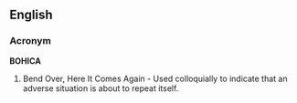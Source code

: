 ==English==
===Acronym===
'''BOHICA'''
# Bend Over, Here It Comes Again - Used colloquially to indicate that an adverse situation is about to repeat itself.